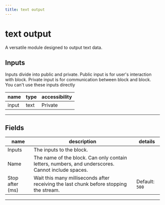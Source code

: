 ```yaml
---
title: text output
---
```


# text output
A versatile module designed to output text data.

## Inputs
Inputs divide into public and private. Public input is for user's interaction with block. Private input is for communication between block and block. You can't use these inputs directly

| name | type | accessibility |
|------|------|---------------|
| input | text | Private |
---
## Fields
| name | description | details |
|------|-------------|------------|
| Inputs | The inputs to the block.
Name | The name of the block. Can only contain letters, numbers, and underscores. Cannot include spaces.
Stop after (ms) | Wait this many milliseconds after receiving the last chunk before stopping the stream. | Default: `500`

---
    